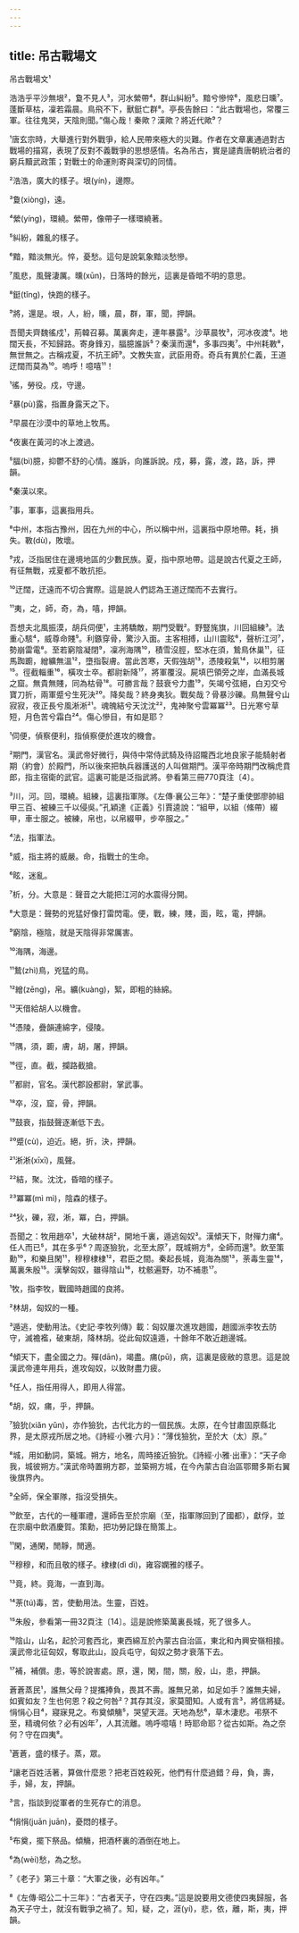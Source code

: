 ```yaml
---
---
---
```

title: 吊古戰場文
---




吊古戰場文¹

浩浩乎平沙無垠²，敻不見人³，河水縈帶⁴，群山糾紛⁵。黯兮慘悴⁶，風悲日曛⁷。蓬斷草枯，凜若霜晨。鳥飛不下，獸鋌亡群⁸。亭長告餘曰：“此古戰場也，常覆三軍。往往鬼哭，天陰則聞。”傷心哉！秦歟？漢歟？將近代歟⁹？

¹唐玄宗時，大舉進行對外戰爭，給人民帶來極大的災難。作者在文章裏通過對古戰場的描寫，表現了反對不義戰爭的思想感情。名為吊古，實是譴責唐朝統治者的窮兵黷武政策；對戰士的命運則寄與深切的同情。

²浩浩，廣大的樣子。垠(yín)，邊際。

³敻(xiòng)，遠。

⁴縈(yíng)，環繞。縈帶，像帶子一樣環繞著。

⁵糾紛，雜亂的樣子。

⁶黯，黯淡無光。悴，憂愁。這句是說氣象黯淡愁慘。

⁷風悲，風聲淒厲。曛(xūn)，日落時的餘光，這裏是昏暗不明的意思。

⁸鋌(tǐng)，快跑的樣子。

⁹將，還是。垠，人，紛，曛，晨，群，軍，聞，押韻。

吾聞夫齊魏徭戍¹，荊韓召募。萬裏奔走，連年暴露²。沙草晨牧³，河冰夜渡⁴。地闊天長，不知歸路。寄身鋒刃，腷臆誰訴⁵？秦漢而還⁶，多事四夷⁷。中州耗斁⁸，無世無之。古稱戎夏，不抗王師⁹。文教失宣，武臣用奇。奇兵有異於仁義，王道迂闊而莫為¹⁰。嗚呼！噫嘻¹¹！

¹徭，勞役。戍，守邊。

²暴(pù)露，指置身露天之下。

³早晨在沙漠中的草地上牧馬。

⁴夜裏在黃河的冰上渡過。

⁵腷(bì)臆，抑鬱不舒的心情。誰訴，向誰訴說。戍，募，露，渡，路，訴，押韻。

⁶秦漢以來。

⁷事，軍事，這裏指用兵。

⁸中州，本指古豫州，因在九州的中心，所以稱中州，這裏指中原地帶。耗，損失。斁(dù)，敗壞。

⁹戎，泛指居住在邊境地區的少數民族。夏，指中原地帶。這是說古代夏之王師，有征無戰，戎夏都不敢抗拒。

¹⁰迂闊，迂遠而不切合實際。這是說人們認為王道迂闊而不去實行。

¹¹夷，之，師，奇，為，嘻，押韻。

吾想夫北風振漠，胡兵伺便¹，主將驕敵，期門受戰²。野豎旄旗，川回組練³。法重心駭⁴，威尊命賤⁵。利鏃穿骨，驚沙入面。主客相搏，山川震眩⁶，聲析江河⁷，勢崩雷電⁸。至若窮陰凝閉⁹，凜冽海隅¹⁰，積雪沒脛，堅冰在須，鷙鳥休巢¹¹，征馬踟躕，繒纊無溫¹²，墮指裂膚。當此苦寒，天假強胡¹³，憑陵殺氣¹⁴，以相剪屠¹⁵。徑截輜重¹⁶，橫攻士卒。都尉新降¹⁷，將軍覆沒。屍填巴領旁之岸，血滿長城之窟。無貴無賤，同為枯骨¹⁸。可勝言哉？鼓衰兮力盡¹⁹，矢竭兮弦絕，白刃交兮寶刀折，兩軍蹙兮生死決²⁰。降矣哉？終身夷狄。戰矣哉？骨暴沙礫。鳥無聲兮山寂寂，夜正長兮風淅淅²¹。魂魄結兮天沈沈²²，鬼神聚兮雲冪冪²³。日光寒兮草短，月色苦兮霜白²⁴。傷心慘目，有如是耶？

¹伺便，偵察便利，指偵察便於進攻的機會。

²期門，漢官名。漢武帝好微行，與侍中常侍武騎及待詔隴西北地良家子能騎射者期（約會）於殿門，所以後來把執兵器護送的人叫做期門。漢平帝時期門改稱虎賁郎，指主宿衛的武官。這裏可能是泛指武將。參看第三冊770頁注〔4〕。

³川，河。回，環繞。組練，這裏指軍隊。《左傳·襄公三年》：“楚子重使鄧廖帥組甲三百、被練三千以侵吳。”孔穎達《正義》引賈逵說：“組甲，以組（絛帶）綴甲，車士服之。被練，帛也，以帛綴甲，步卒服之。”

⁴法，指軍法。

⁵威，指主將的威嚴。命，指戰士的生命。

⁶眩，迷亂。

⁷析，分。大意是：聲音之大能把江河的水震得分開。

⁸大意是：聲勢的兇猛好像打雷閃電。便，戰，練，賤，面，眩，電，押韻。

⁹窮陰，極陰，就是天陰得非常厲害。

¹⁰海隅，海邊。

¹¹鷙(zhì)鳥，兇猛的鳥。

¹²繒(zēng)，帛。纊(kuàng)，絮，即粗的絲綿。

¹³天借給胡人以機會。

¹⁴憑陵，疊韻連綿字，侵陵。

¹⁵隅，須，躕，膚，胡，屠，押韻。

¹⁶徑，直。截，攔路截搶。

¹⁷都尉，官名。漢代郡設都尉，掌武事。

¹⁸卒，沒，窟，骨，押韻。

¹⁹鼓衰，指鼓聲逐漸低下去。

²⁰蹙(cù)，迫近。絕，折，決，押韻。

²¹淅淅(xīxī)，風聲。

²²結，聚。沈沈，昏暗的樣子。

²³冪冪(mì mì)，陰森的樣子。

²⁴狄，礫，寂，淅，冪，白，押韻。

吾聞之：牧用趙卒¹，大破林胡²，開地千裏，遁逃匈奴³。漢傾天下，財殫力痡⁴。任人而已⁵，其在多乎⁶？周逐獫狁，北至太原⁷，既城朔方⁸，全師而還⁹。飲至策勳¹⁰，和樂且閑¹¹，穆穆棣棣¹²，君臣之間。秦起長城，竟海為關¹³，荼毒生靈¹⁴，萬裏朱殷¹⁵。漢擊匈奴，雖得陰山¹⁶，枕骸遍野，功不補患¹⁷。

¹牧，指李牧，戰國時趙國的良將。

²林胡，匈奴的一種。

³遁逃，使動用法。《史記·李牧列傳》載：匈奴屢次進攻趙國，趙國派李牧去防守，滅襜襤，破東胡，降林胡。從此匈奴遠遁，十餘年不敢近趙邊城。

⁴傾天下，盡全國之力。殫(dān)，竭盡。痡(pū)，病，這裏是疲敝的意思。這是說漢武帝連年用兵，進攻匈奴，以致財盡力疲。

⁵任人，指任用得人，即用人得當。

⁶胡，奴，痡，乎，押韻。

⁷獫狁(xiǎn yǔn)，亦作獫狁，古代北方的一個民族。太原，在今甘肅固原縣北界，是太原戎所居之地。《詩經·小雅·六月》：“薄伐獫狁，至於大（太）原。”

⁸城，用如動詞，築城。朔方，地名，周時接近獫狁。《詩經·小雅·出車》：“天子命我，城彼朔方。”漢武帝時置朔方郡，並築朔方城，在今內蒙古自治區鄂爾多斯右翼後旗界內。

⁹全師，保全軍隊，指沒受損失。

¹⁰飲至，古代的一種軍禮，還師告至於宗廟（至，指軍隊回到了國都），獻俘，並在宗廟中飲酒慶賀。策勳，把功勞記錄在簡策上。

¹¹閑，通閑，閒靜，閒適。

¹²穆穆，和而且敬的樣子。棣棣(dì dì)，雍容嫻雅的樣子。

¹³竟，終。竟海，一直到海。

¹⁴荼(tú)毒，苦，使動用法。生靈，百姓。

¹⁵朱殷，參看第一冊32頁注〔14〕。這是說修築萬裏長城，死了很多人。

¹⁶陰山，山名，起於河套西北，東西綿亙於內蒙古自治區，東北和內興安嶺相接。漢武帝北征匈奴，奪取此山，設兵屯守，匈奴之勢才衰落下去。

¹⁷補，補償。患，等於說害處。原，還，閑，間，關，殷，山，患，押韻。

蒼蒼蒸民¹，誰無父母？提攜捧負，畏其不壽。誰無兄弟，如足如手？誰無夫婦，如賓如友？生也何恩？殺之何咎²？其存其沒，家莫聞知。人或有言³，將信將疑。悁悁心目⁴，寢寐見之。布奠傾觴⁵，哭望天涯。天地為愁⁶，草木淒悲。弔祭不至，精魂何依？必有凶年⁷，人其流離。嗚呼噫嘻！時耶命耶？從古如斯。為之奈何？守在四夷⁸。

¹蒼蒼，盛的樣子。蒸，眾。

²讓老百姓活著，算做什麼恩？把老百姓殺死，他們有什麼過錯？母，負，壽，手，婦，友，押韻。

³言，指談到從軍者的生死存亡的消息。

⁴悁悁(juān juān)，憂悶的樣子。

⁵布奠，擺下祭品。傾觴，把酒杯裏的酒倒在地上。

⁶為(wèi)愁，為之愁。

⁷《老子》第三十章：“大軍之後，必有凶年。”

⁸《左傳·昭公二十三年》：“古者天子，守在四夷。”這是說要用文德使四夷歸服，各為天子守土，就沒有戰爭之禍了。知，疑，之，涯(yí)，悲，依，離，斯，夷，押韻。